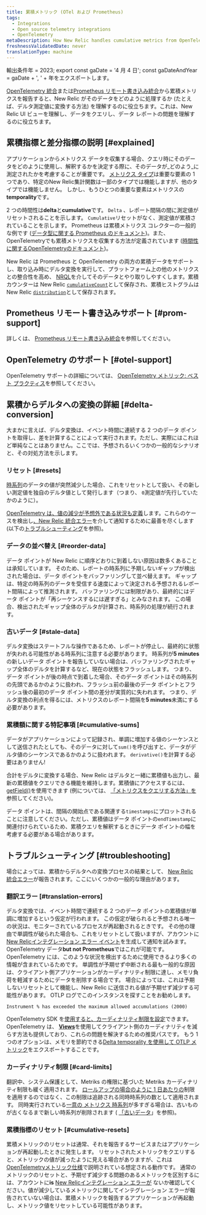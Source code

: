 ```yaml
---
title: 累積メトリック (OTel および Prometheus)
tags:
  - Integrations
  - Open source telemetry integrations
  - OpenTelemetry
metaDescription: How New Relic handles cumulative metrics from OpenTelemetry and Prometheus.
freshnessValidatedDate: never
translationType: machine
---
```


輸出条件年 = 2023; export const gaDate = '4 月 4 日'; const gaDateAndYear = gaDate + ', ' + 年をエクスポートします。

[OpenTelemetry 統合](/docs/more-integrations/open-source-telemetry-integrations/opentelemetry/opentelemetry-introduction)または[Prometheus リモート書き込み統合](/docs/infrastructure/prometheus-integrations/install-configure-remote-write/set-your-prometheus-remote-write-integration)から累積メトリクスを報告すると、New Relic がそのデータをどのように処理するか (たとえば、デルタ測定値に変換する方法) を理解するのに役立ちます。これは、New Relic UI ビューを理解し、データをクエリし、データ レポートの問題を理解するのに役立ちます。

## 累積指標と差分指標の説明 [#explained]

アプリケーションからメトリクス データを収集する場合、クエリ時にそのデータをどのように使用し、解釈するかを決定する際に、そのデータが_どのよう_に測定されたかを考慮することが重要です。 [メトリクス タイプ](/docs/data-apis/understand-data/metric-data/metric-data-type/#metric-types)は重要な要素の 1 つであり、特定のNew Relic集計関数は一部のタイプでは機能しますが、他のタイプでは機能しません。 しかし、もうひとつの重要な要素はメトリクスの<DNT>**temporality**</DNT>です。

2 つの時間性は<DNT>**delta**</DNT>と<DNT>**cumulative**</DNT>です。 `Delta` 、レポート間隔の間に測定値がリセットされることを示します。 `Cumulative`リセットがなく、測定値が累積されていることを示します。 Prometheus は累積メトリクス コレクターの一般的な例です ([データ型に関する Prometheus のドキュメント](https://prometheus.io/docs/concepts/metric_types))。また、 OpenTelemetryでも累積メトリクスを収集する方法が定義されています ([時間性に関するOpenTelemetryのドキュメント](https://opentelemetry.io/docs/reference/specification/metrics/data-model/#temporality))。

New Relic は Prometheus と OpenTelemetry の両方の累積データをサポートし、取り込み時にデルタ変換を実行して、プラットフォーム上の他のメトリクスとの整合性を高め、 [NRQL](/docs/query-your-data/nrql-new-relic-query-language/get-started/introduction-nrql-new-relics-query-language)を介してそのデータとやり取りしやすくします。累積カウンターは New Relic [`cumulativeCount`](/docs/data-apis/understand-data/metric-data/metric-data-type/#metric-types)として保存され、累積ヒストグラムは New Relic [`distribution`](/docs/data-apis/understand-data/metric-data/metric-data-type/#metric-types)として保存されます。

## Prometheus リモート書き込みサポート [#prom-support]

詳しくは、 [Prometheus リモート書き込み統合](/docs/infrastructure/prometheus-integrations/get-started/send-prometheus-metric-data-new-relic)を参照してください。

## OpenTelemetry のサポート [#otel-support]

OpenTelemetry サポートの詳細については、 [OpenTelemetry メトリック: ベスト プラクティス](/docs/more-integrations/open-source-telemetry-integrations/opentelemetry/best-practices/opentelemetry-best-practices-metrics)を参照してください。

## 累積からデルタへの変換の詳細 [#delta-conversion]

大まかに言えば、デルタ変換は、イベント時間に連続する 2 つのデータ ポイントを取得し、差を計算することによって実行されます。ただし、実際にはこれほど単純なことはありません。ここでは、予想されるいくつかの一般的なシナリオと、その対処方法を示します。

### リセット [#resets]

[時系列](https://opentelemetry.io/docs/reference/specification/metrics/data-model/#timeseries-model)のデータの値が突然減少した場合、これをリセットとして扱い、その新しい測定値を独自のデルタ値として発行します（つまり、 `0`測定値が先行していたかのように）。

[OpenTelemetry は、値の減少が予想外である状況も定義](https://opentelemetry.io/docs/reference/specification/metrics/data-model/#resets-and-gaps)します。これらのケースを検出し[、New Relic 統合エラー](/docs/data-apis/manage-data/nrintegrationerror)を介して通知するために最善を尽くします (以下の[トラブルシューティング](#troubleshooting)を参照)。

### データの並べ替え [#reorder-data]

データ ポイントが New Relic に順序どおりに到着しない原因は数多くあることは承知しています。 そのため、レポートの時系列に予期しないギャップが検出された場合は、データ ポイントをバッファリングして並べ替えます。 ギャップは、特定の時系列のデータを受信する速度によって決定される予想されるレポート間隔によって推測されます。 バッファリングには制限があり、最終的にはデータ ポイントが「再シーケンスするには遅すぎる」とみなされます。 この場合、検出されたギャップ全体のデルタが計算され、時系列の処理が続行されます。

### 古いデータ [#stale-data]

デルタ変換はステートフルな操作であるため、レポートが停止し、最終的に状態が失われる可能性がある時系列に注意する必要があります。 時系列が<DNT>**5 minutes**</DNT>の新しいデータ ポイントを報告していない場合は、バッファリングされたギャップ全体のデルタを計算するなど、現在の状態をフラッシュします。 つまり、データ ポイントが後の時点で到着した場合、そのデータ ポイントはその時系列の先頭であるかのように扱われ、フラッシュ前の最後のデータ ポイントとフラッシュ後の最初のデータ ポイント間の差分が実質的に失われます。 つまり、デルタ変換の利点を得るには、メトリクスのレポート間隔を<DNT>**5 minutes**</DNT>未満にする必要があります。

### 累積額に関する特記事項 [#cumulative-sums]

データがアプリケーションによって記録され、単調に増加する値のシーケンスとして送信されたとしても、そのデータに対して`sum()`を呼び出すと、データがデルタ値のシーケンスであるかのように扱われます。 `derivative()`を計算する必要はありません!

合計をデルタに変換する場合、New Relic はデルタと一緒に累積値も出力し、最新の累積値をクエリできる機能を維持します。累積値にアクセスするには、 [getField()](/docs/query-your-data/nrql-new-relic-query-language/get-started/nrql-syntax-clauses-functions/#func-getfield)を使用できます (例については、 [「メトリクスをクエリする方法」を](/docs/more-integrations/open-source-telemetry-integrations/opentelemetry/best-practices/opentelemetry-best-practices-metrics/#query)参照してください)。

データ ポイントは、間隔の開始点である関連する`timestamps`にプロットされることに注意してください。ただし、累積値はデータ ポイントの`endTimestamp`に関連付けられているため、累積クエリを解釈するときにデータ ポイントの幅を考慮する必要がある場合があります。

## トラブルシューティング [#troubleshooting]

場合によっては、累積からデルタへの変換プロセスの結果として、 [New Relic 統合エラー](/docs/data-apis/manage-data/nrintegrationerror)が報告されます。ここにいくつかの一般的な理由があります。

### 翻訳エラー [#translation-errors]

デルタ変換では、イベント時間で連続する 2 つのデータ ポイントの累積値が単調に増加するという仮定が行われます。 この仮定が破られると予想される唯一の状況は、モニターされているプロセスが再起動されるときです。 その他の理由で単調性が破られた場合も、これをリセットとして扱いますが、アカウントに[New Relicインテグレーション エラー イベント](/docs/data-apis/manage-data/nrintegrationerror)を生成して通知を試みます。 OpenTelemetry データ<DNT>**but not Prometheus**</DNT>ではこれが可能です。OpenTelemetry には、このような状況を検出するために使用できるより多くの情報が含まれているためです。 単調性が予期せず中断される最も一般的な原因は、クライアント側アプリケーションがカーディナリティ制限に達し、メモリ負荷を軽減するためにデータを削除する場合です。 場合によっては、これは予期しないリセットとして機能し、New Relic に送信される値が予期せず減少する可能性があります。 OTLP ログでこのインスタンスを探すことをお勧めします。

```
Instrument % has exceeded the maximum allowed accumulations (2000)
```

OpenTelemetry SDK を[使用すると、カーディナリティ制限を設定](https://opentelemetry.io/docs/specs/otel/metrics/sdk/#cardinality-limits)できます。 OpenTelemetry は、 [<DNT>**Views**</DNT>](https://opentelemetry.io/docs/reference/specification/metrics/sdk/#view)を使用してクライアント側のカーディナリティを減らす方法も提供しており、これらの問題を解決するための推奨パスです。 もう 1 つのオプションは、メモリを節約できる[Delta temporality を使用して OTLP メトリック](https://opentelemetry.io/docs/reference/specification/metrics/sdk_exporters/otlp/#additional-configuration)をエクスポートすることです。

### カーディナリティ制限 [#card-limits]

翻訳中、システム保護として、Metriks の権限に基づいた Metriks カーディナリティ制限も緩く適用されます。 [ロールアップの場合のように 1 日あたりの](/docs/data-apis/ingest-apis/metric-api/metric-api-limits-restricted-attributes/#incident-unique-timeseries)制限を適用するのではなく、この制限は追跡される同時時系列の数として適用されます。 同時実行されている[一意の メトリクス 時系列](/docs/data-apis/ingest-apis/metric-api/NRQL-high-cardinality-metrics/#what-why)が多すぎる場合は、古いものが古くなるまで新しい時系列が削除されます ( [「古いデータ](#stale-data)」を参照)。

### 累積指標のリセット [#cumulative-resets]

累積メトリックのリセットは通常、それを報告するサービスまたはアプリケーションが再起動したときに発生します。 リセットされたメトリックをクエリすると、メトリックの値が減ったように見える場合がありますが、これは[OpenTelemetryメトリック仕様](https://opentelemetry.io/docs/reference/specification/metrics/data-model/#resets-and-gaps)で説明されている想定される動作です。 通常のメトリックのリセットと、予期せず減少する問題のあるメトリックを区別するには、アカウントに<DNT>**is**</DNT> [New Relicインテグレーション エラーが](/docs/data-apis/manage-data/nrintegrationerror) ないか確認してください。値が減少しているメトリックに関してインテグレーション エラーが報告されていない場合は、累積メトリックを報告するアプリケーションが再起動し、メトリック値をリセットしている可能性があります。
